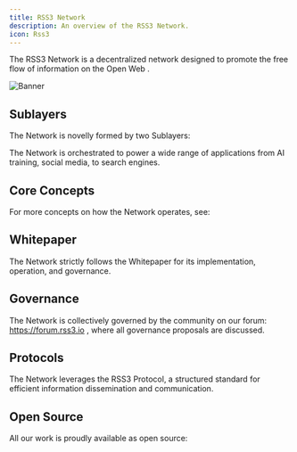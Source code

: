 ```yaml
---
title: RSS3 Network
description: An overview of the RSS3 Network.
icon: Rss3
---
```


The RSS3 Network is a decentralized network designed to promote the free flow of information on the Open Web .

![Banner](./assets/rss3-network-banner.png)

## Sublayers

The Network is novelly formed by two Sublayers:

<Cards>
  <Card href="/guide/dsl" title="Data Sublayer (DSL)" description="Learn more about the Data Sublayer." />
  <Card href="/guide/vsl" title="Value Sublayer (VSL)" description="Learn more about the Value Sublayer." />
</Cards>

The Network is orchestrated to power a wide range of applications from AI training, social media, to search engines.

## Core Concepts

For more concepts on how the Network operates, see:

<Card href="/guide/core/concepts" title="Core Concepts" description="Learn more about the core concepts" />

## Whitepaper

The Network strictly follows the Whitepaper for its implementation, operation, and governance.

<Card href="/guide/core/whitepaper" title="Whitepaper" description="Learn more about the Whitepaper" />

## Governance

The Network is collectively governed by the community on our forum: https://forum.rss3.io , where all governance proposals are discussed.

<Card href="/guide/core/governance" title="Governance" description="Learn more about the Governance" />

## Protocols

The Network leverages the RSS3 Protocol, a structured standard for efficient information dissemination and communication.

<Cards>
  <Card href="/guide/core/protocols/rss3-protocol" title="RSS3 Protocol" description="Learn more about the RSS3 Protocol" />
  <Card href="/guide/core/protocols/open-data-protocol" title="Open Data Protocol" description="Learn more about the Open Data Protocol" />
</Cards>

## Open Source

All our work is proudly available as open source:

<Card href="/guide/core/open-source" title="Open Source" description="Learn more about the Open Source" />
